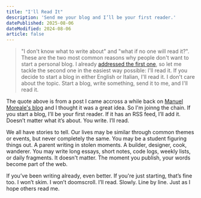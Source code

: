 ```yaml
---
title: "I'll Read It"
description: 'Send me your blog and I’ll be your first reader.'
datePublished: 2025-08-06
dateModified: 2024-08-06
article: false
---
```


>"I don't know what to write about" and "what if no one will read it?". These are the two most common reasons why people
don't want to start a personal blog. I already [addressed the first one](https://manuelmoreale.com/unsolicited-blogging-advice),
so let me tackle the second one in the easiest way possible: I'll read it. If you decide to start a blog in either English or Italian,
I'll read it. I don't care about the topic. Start a blog, write something, send it to me, and I'll read it.

The quote above is from a post I came accross a while back on [Manuel Moreale's blog](https://manuelmoreale.com/i-ll-read-it) and I thought it was a great idea.
So I'm joinng the chain. If you start a blog, I’ll be your first reader. If it has an RSS feed, I’ll add it.
Doesn’t matter what it’s about. You write. I’ll read.

We all have stories to tell. Our lives may be similar through common themes or events, but never completely the same. You may be a student figuring things out.
A parent writing in stolen moments. A builder, designer, cook, wanderer. You may write long essays, short notes, code logs, weekly lists, or daily fragments.
It doesn't matter. The moment you publish, your words become part of the web.

If you’ve been writing already, even better. If you're just starting, that’s fine too.
I won’t skim. I won’t doomscroll. I’ll read. Slowly. Line by line. Just as I hope others read me.

